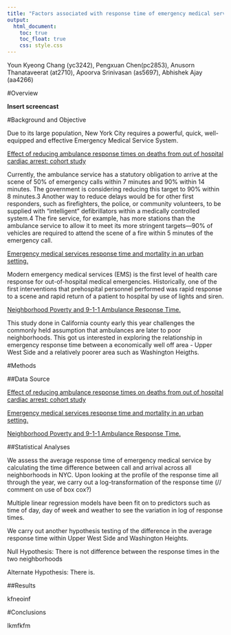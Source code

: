 ```yaml
---
title: "Factors associated with response time of emergency medical service(EMS) in New York City"
output:
  html_document:
    toc: true
    toc_float: true
    css: style.css
---
```


Youn Kyeong Chang (yc3242), Pengxuan Chen(pc2853), Anusorn Thanataveerat (at2710), Apoorva Srinivasan (as5697), Abhishek Ajay (aa4266)

#Overview

**Insert screencast**

#Background and Objective

Due to its large population, New York City requires a powerful, quick, well-equipped and effective Emergency Medical Service System. 

<a href = "https://europepmc.org/articles/pmc32251">
Effect of reducing ambulance response times on deaths from out of hospital cardiac arrest: cohort study</a>

Currently, the ambulance service has a statutory obligation to arrive at the scene of 50% of emergency calls within 7 minutes and 90% within 14 minutes. The government is considering reducing this target to 90% within 8 minutes.3 Another way to reduce delays would be for other first responders, such as firefighters, the police, or community volunteers, to be supplied with “intelligent” defibrillators within a medically controlled system.4 The fire service, for example, has more stations than the ambulance service to allow it to meet its more stringent targets—90% of vehicles are required to attend the scene of a fire within 5 minutes of the emergency call.

<a href = "https://www.ncbi.nlm.nih.gov/pubmed/22026820">Emergency medical services response time and mortality in an urban setting.</a>

Modern emergency medical services (EMS) is the first level of health care response for out-of-hospital medical emergencies. Historically, one of the first
interventions that prehospital personnel performed was rapid response to a scene and rapid return of a patient to hospital by use of lights and siren.

<a href = "https://www.ncbi.nlm.nih.gov/pubmed/29381111">Neighborhood Poverty and 9-1-1 Ambulance Response Time.</a>

This study done in California county early this year challenges the commonly held assumption that ambulances are later to poor neighborhoods. This got us interested in exploring the relationship in emergency response time between a economically well off area - Upper West Side and a relatively poorer area such as Washington Heigths. 

#Methods

##Data Source

<a href = "https://europepmc.org/articles/pmc32251">
Effect of reducing ambulance response times on deaths from out of hospital cardiac arrest: cohort study</a>

<a href = "https://www.ncbi.nlm.nih.gov/pubmed/22026820">Emergency medical services response time and mortality in an urban setting.</a>

<a href = "https://www.ncbi.nlm.nih.gov/pubmed/29381111">Neighborhood Poverty and 9-1-1 Ambulance Response Time.</a>

##Statistical Analyses

We assess the average response time of emergency medical service by calculating the time difference between call and arrival across all neighborhoods in NYC. Upon looking at the profile of the response time all through the year, we carry out a log-transformation of the response time (// comment on use of box cox?)

Multiple linear regression models have been fit on to predictors such as time of day, day of week and weather to see the variation in log of response times. 

We carry out another hypothesis testing of the difference in the average response time within Upper West Side and Washington Heights. 

Null Hypothesis: There is not difference between the response times in the two neighborhoods

Alternate Hypothesis: There is.

##Results

kfneoinf

#Conclusions 

lkmfkfm